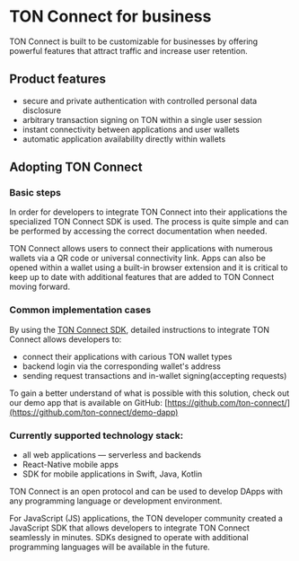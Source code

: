 
# TON Connect for business

TON Connect is built to be customizable for businesses by offering powerful features that attract traffic and increase user retention.

## Product features

* secure and private authentication with controlled personal data disclosure
* arbitrary transaction signing on TON within a single user session
* instant connectivity between applications and user wallets
* automatic application availability directly within wallets

## Adopting TON Connect

### Basic steps

In order for developers to integrate TON Connect into their applications the specialized TON Connect SDK is used. The process is quite simple and can be performed by accessing the correct documentation when needed.

TON Connect allows users to connect their applications with numerous wallets via a QR code or universal connectivity link. Apps can also be opened within a wallet using a built-in browser extension and it is critical to keep up to date with additional features that are added to TON Connect moving forward.

### Common implementation cases

By using the [TON Connect SDK](https://github.com/ton-connect/sdk), detailed instructions to integrate TON Connect allows developers to:

* connect their applications with carious TON wallet types
* backend login via the corresponding wallet's address
* sending request transactions and in-wallet signing(accepting requests)

To gain a better understand of what is possible with this solution, check out our demo app that is available on GitHub: [https://github.com/ton-connect/](https://github.com/ton-connect/demo-dapp)

### Currently supported technology stack:

* all web applications — serverless and backends
* React-Native mobile apps
* SDK for mobile applications in Swift, Java, Kotlin

TON Connect is an open protocol and can be used to develop DApps with any programming language or development environment.

For JavaScript (JS) applications, the TON developer community created a JavaScript SDK that allows developers to integrate TON Connect seamlessly in minutes. SDKs designed to operate with additional programming languages will be available in the future.

<Feedback />
